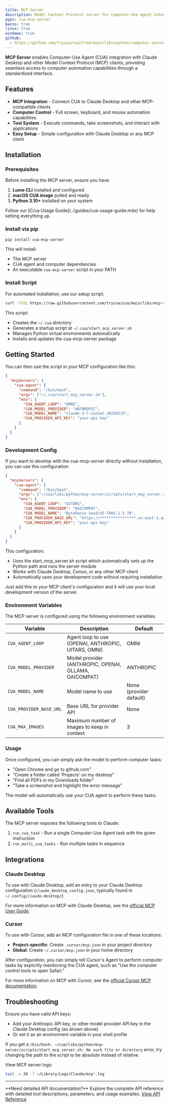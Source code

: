```yaml
---
title: MCP Server
description: Model Context Protocol server for Computer-Use Agent integration
pypi: cua-mcp-server
macos: true
linux: true
windows: true
github:
  - https://github.com/trycua/cua/tree/main/libs/python/computer-server
---
```



**MCP Server** enables Computer-Use Agent (CUA) integration with Claude Desktop and other Model Context Protocol (MCP) clients, providing seamless access to computer automation capabilities through a standardized interface.

## Features

- **MCP Integration** - Connect CUA to Claude Desktop and other MCP-compatible clients
- **Computer Control** - Full screen, keyboard, and mouse automation capabilities
- **Tool System** - Execute commands, take screenshots, and interact with applications
- **Easy Setup** - Simple configuration with Claude Desktop or any MCP client

## Installation

### Prerequisites

Before installing the MCP server, ensure you have:

1. **Lume CLI** installed and configured
2. **macOS CUA image** pulled and ready
3. **Python 3.10+** installed on your system

<Callout type="info">
  Follow our [C/ua Usage Guide](../guides/cua-usage-guide.mdx) for help setting
  everything up.
</Callout>

### Install via pip

```bash
pip install cua-mcp-server
```

This will install:

- The MCP server
- CUA agent and computer dependencies
- An executable `cua-mcp-server` script in your PATH

### Install Script

For automated installation, use our setup script:

```bash
curl -fsSL https://raw.githubusercontent.com/trycua/cua/main/libs/mcp-server/scripts/install_mcp_server.sh | bash
```

This script:

- Creates the `~/.cua` directory
- Generates a startup script at `~/.cua/start_mcp_server.sh`
- Manages Python virtual environments automatically
- Installs and updates the cua-mcp-server package

## Getting Started

You can then use the script in your MCP configuration like this:

```json
{
  "mcpServers": {
    "cua-agent": {
      "command": "/bin/bash",
      "args": ["~/.cua/start_mcp_server.sh"],
      "env": {
        "CUA_AGENT_LOOP": "OMNI",
        "CUA_MODEL_PROVIDER": "ANTHROPIC",
        "CUA_MODEL_NAME": "claude-3-7-sonnet-20250219",
        "CUA_PROVIDER_API_KEY": "your-api-key"
      }
    }
  }
}
```

### Development Config

If you want to develop with the cua-mcp-server directly without installation, you can use this configuration:

```json
{
  "mcpServers": {
    "cua-agent": {
      "command": "/bin/bash",
      "args": ["~/cua/libs/python/mcp-server/scripts/start_mcp_server.sh"],
      "env": {
        "CUA_AGENT_LOOP": "UITARS",
        "CUA_MODEL_PROVIDER": "OAICOMPAT",
        "CUA_MODEL_NAME": "ByteDance-Seed/UI-TARS-1.5-7B",
        "CUA_PROVIDER_BASE_URL": "https://****************.us-east-1.aws.endpoints.huggingface.cloud/v1",
        "CUA_PROVIDER_API_KEY": "your-api-key"
      }
    }
  }
}
```

This configuration:

- Uses the start_mcp_server.sh script which automatically sets up the Python path and runs the server module
- Works with Claude Desktop, Cursor, or any other MCP client
- Automatically uses your development code without requiring installation

Just add this to your MCP client's configuration and it will use your local development version of the server.

### Environment Variables

The MCP server is configured using the following environment variables.

| Variable                | Description                                           | Default                 |
| ----------------------- | ----------------------------------------------------- | ----------------------- |
| `CUA_AGENT_LOOP`        | Agent loop to use (OPENAI, ANTHROPIC, UITARS, OMNI)   | OMNI                    |
| `CUA_MODEL_PROVIDER`    | Model provider (ANTHROPIC, OPENAI, OLLAMA, OAICOMPAT) | ANTHROPIC               |
| `CUA_MODEL_NAME`        | Model name to use                                     | None (provider default) |
| `CUA_PROVIDER_BASE_URL` | Base URL for provider API                             | None                    |
| `CUA_MAX_IMAGES`        | Maximum number of images to keep in context           | 3                       |

### Usage

Once configured, you can simply ask the model to perform computer tasks:

- "Open Chrome and go to github.com"
- "Create a folder called 'Projects' on my desktop"
- "Find all PDFs in my Downloads folder"
- "Take a screenshot and highlight the error message"

The model will automatically use your CUA agent to perform these tasks.

## Available Tools

The MCP server exposes the following tools to Claude:

1. `run_cua_task` - Run a single Computer-Use Agent task with the given instruction
2. `run_multi_cua_tasks` - Run multiple tasks in sequence

## Integrations

### Claude Desktop

To use with Claude Desktop, add an entry to your Claude Desktop configuration (`claude_desktop_config.json`, typically found in `~/.config/claude-desktop/`):

For more information on MCP with Claude Desktop, see the [official MCP User Guide](https://modelcontextprotocol.io/quickstart/user).

### Cursor

To use with Cursor, add an MCP configuration file in one of these locations:

- **Project-specific**: Create `.cursor/mcp.json` in your project directory
- **Global**: Create `~/.cursor/mcp.json` in your home directory

After configuration, you can simply tell Cursor's Agent to perform computer tasks by explicitly mentioning the CUA agent, such as "Use the computer control tools to open Safari."

For more information on MCP with Cursor, see the [official Cursor MCP documentation](https://docs.cursor.com/context/model-context-protocol).

## Troubleshooting

Ensure you have valid API keys:

- Add your Anthropic API key, or other model provider API key in the Claude Desktop config (as shown above)
- Or set it as an environment variable in your shell profile

If you get a `/bin/bash: ~/cua/libs/python/mcp-server/scripts/start_mcp_server.sh: No such file or directory` error, try changing the path to the script to be absolute instead of relative.

View MCP server logs:

```bash
tail -n 20 -f ~/Library/Logs/Claude/mcp*.log
```

---

<Callout type="info">
  **Need detailed API documentation?** Explore the complete API reference with
  detailed tool descriptions, parameters, and usage examples.
  <a
    href="/api/mcp-server"
    className={cn(
      buttonVariants({
        color: 'secondary',
      }),
      'no-underline h-10'
    )}>
    View API Reference
    <ChevronRight size={18} />
  </a>
</Callout>
